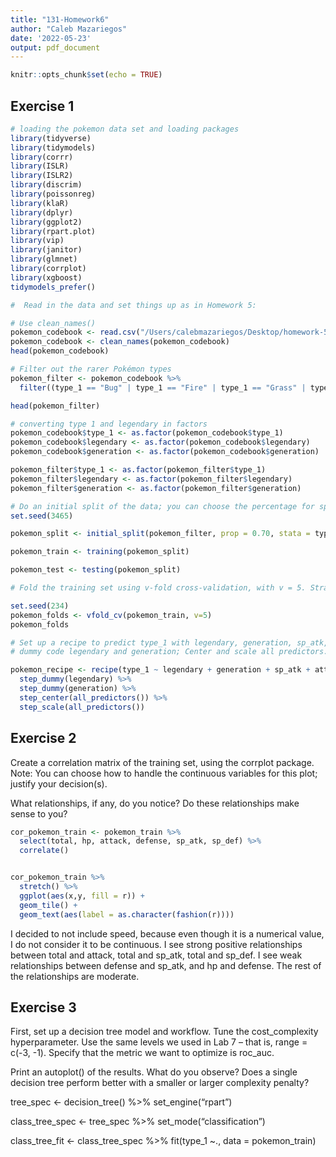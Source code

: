 ```yaml
---
title: "131-Homework6"
author: "Caleb Mazariegos"
date: '2022-05-23'
output: pdf_document
---
```


```r
knitr::opts_chunk$set(echo = TRUE)
```

## Exercise 1

```r
# loading the pokemon data set and loading packages
library(tidyverse)
library(tidymodels)
library(corrr)
library(ISLR)
library(ISLR2)
library(discrim)
library(poissonreg)
library(klaR)
library(dplyr)
library(ggplot2)
library(rpart.plot)
library(vip)
library(janitor)
library(glmnet)
library(corrplot)
library(xgboost)
tidymodels_prefer()
```

```r
#  Read in the data and set things up as in Homework 5:

# Use clean_names()
pokemon_codebook <- read.csv("/Users/calebmazariegos/Desktop/homework-5/Pokemon.csv")
pokemon_codebook <- clean_names(pokemon_codebook)
head(pokemon_codebook)
```

```r
# Filter out the rarer Pokémon types
pokemon_filter <- pokemon_codebook %>%
  filter((type_1 == "Bug" | type_1 == "Fire" | type_1 == "Grass" | type_1 == "Normal" | type_1 == "Water" | type_1 == "Psychic"))

head(pokemon_filter)
```

```r
# converting type 1 and legendary in factors
pokemon_codebook$type_1 <- as.factor(pokemon_codebook$type_1)
pokemon_codebook$legendary <- as.factor(pokemon_codebook$legendary)
pokemon_codebook$generation <- as.factor(pokemon_codebook$generation)

pokemon_filter$type_1 <- as.factor(pokemon_filter$type_1)
pokemon_filter$legendary <- as.factor(pokemon_filter$legendary)
pokemon_filter$generation <- as.factor(pokemon_filter$generation)
```

```r
# Do an initial split of the data; you can choose the percentage for splitting. Stratify on the outcome variable.
set.seed(3465)

pokemon_split <- initial_split(pokemon_filter, prop = 0.70, stata = type_1)

pokemon_train <- training(pokemon_split)

pokemon_test <- testing(pokemon_split)
```

```r
# Fold the training set using v-fold cross-validation, with v = 5. Stratify on the outcome variable.

set.seed(234)
pokemon_folds <- vfold_cv(pokemon_train, v=5)
pokemon_folds
```

```r
# Set up a recipe to predict type_1 with legendary, generation, sp_atk, attack, speed, defense, hp, and sp_def:
# dummy code legendary and generation; Center and scale all predictors.

pokemon_recipe <- recipe(type_1 ~ legendary + generation + sp_atk + attack + speed + defense + hp + sp_def, data = pokemon_train) %>%
  step_dummy(legendary) %>%
  step_dummy(generation) %>%
  step_center(all_predictors()) %>%
  step_scale(all_predictors())
```


## Exercise 2
Create a correlation matrix of the training set, using the corrplot package. Note: You can choose how to handle the continuous variables for this plot; justify your decision(s).

What relationships, if any, do you notice? Do these relationships make sense to you?

```r
cor_pokemon_train <- pokemon_train %>%
  select(total, hp, attack, defense, sp_atk, sp_def) %>%
  correlate()


cor_pokemon_train %>%
  stretch() %>%
  ggplot(aes(x,y, fill = r)) +
  geom_tile() +
  geom_text(aes(label = as.character(fashion(r))))
```

I decided to not include speed, because even though it is a numerical value, I do not consider it to be continuous. I see strong positive relationships between total and attack, total and sp_atk, total and sp_def. I see weak relationships between defense and sp_atk, and hp and defense. The rest of the relationships are moderate. 

## Exercise 3

First, set up a decision tree model and workflow. Tune the cost_complexity hyperparameter. Use the same levels we used in Lab 7 – that is, range = c(-3, -1). Specify that the metric we want to optimize is roc_auc.

Print an autoplot() of the results. What do you observe? Does a single decision tree perform better with a smaller or larger complexity penalty?


tree_spec <- decision_tree() %>%
  set_engine("rpart")

class_tree_spec <- tree_spec %>%
  set_mode("classification")

class_tree_fit <- class_tree_spec %>%
  fit(type_1 ~., data = pokemon_train)


